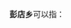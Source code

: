 '''彭店乡'''可以指：
{{PRC admin/disambig|41/10/24/205/000|41/15/28/203/000|42/09/22/201/000|51/08/24/228/000}}
{{disambig|cat=三字中国乡名消歧义}}